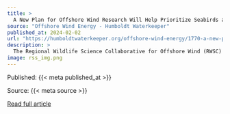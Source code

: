```yaml
---
title: >
  A New Plan for Offshore Wind Research Will Help Prioritize Seabirds and Other Wildlife
source: "Offshore Wind Energy - Humboldt Waterkeeper"
published_at: 2024-02-02
url: "https://humboldtwaterkeeper.org/offshore-wind-energy/1770-a-new-plan-for-offshore-wind-research-will-help-prioritize-seabirds-and-other-wildlife-2"
description: >
  The Regional Wildlife Science Collaborative for Offshore Wind (RWSC) released a historic research plan that sets priorities for all stakeholders to fully avoid, minimize, and mitigate any harms to wildlife caused by offshore wind energy development in much of the U.S. Atlantic Ocean. The new plan is the first of its kind in establishing a collaborative regional approach to study potential effects of offshore wind on birds as well as marine mammals, sea turtles, bats, fish, and ocean habitats along the East Coast.Read More
image: rss_img.png
---
```



  Published: {{< meta published_at >}}
  

  Source: {{< meta source >}}
  

  [Read full article]({{< meta url >}}){target='blank'}
  

